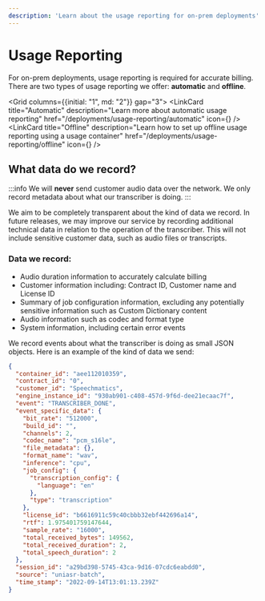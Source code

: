 ```yaml
---
description: 'Learn about the usage reporting for on-prem deployments'
---
```



# Usage Reporting

For on-prem deployments, usage reporting is required for accurate billing. There are two types of usage reporting we offer: **automatic** and **offline**.

<Grid columns={{initial: "1", md: "2"}} gap="3">
  <LinkCard
    title="Automatic"
    description="Learn more about automatic usage reporting"
    href="/deployments/usage-reporting/automatic"
    icon={<CloudCheckIcon/>}
  />
  <LinkCard
    title="Offline"
    description="Learn how to set up offline usage reporting using a usage container"
    href="/deployments/usage-reporting/offline"
    icon={<ArchiveIcon/>}
  />
</Grid>

## What data do we record?

:::info
We will **never** send customer audio data over the network. We only record metadata about what our transcriber is doing.
:::

We aim to be completely transparent about the kind of data we record. In future releases, we may improve our service by recording additional technical data in relation to the operation of the transcriber. This will not include sensitive customer data, such as audio files or transcripts.

### Data we record:

- Audio duration information to accurately calculate billing
- Customer information including: Contract ID, Customer name and License ID
- Summary of job configuration information, excluding any potentially sensitive information such as Custom Dictionary content
- Audio information such as codec and format type
- System information, including certain error events

We record events about what the transcriber is doing as small JSON objects. Here is an example of the kind of data we send:

```json
{
  "container_id": "aee112010359",
  "contract_id": "0",
  "customer_id": "Speechmatics",
  "engine_instance_id": "930ab901-c408-457d-9f6d-dee21ecaac7f",
  "event": "TRANSCRIBER_DONE",
  "event_specific_data": {
    "bit_rate": "512000",
    "build_id": "",
    "channels": 2,
    "codec_name": "pcm_s16le",
    "file_metadata": {},
    "format_name": "wav",
    "inference": "cpu",
    "job_config": {
      "transcription_config": {
        "language": "en"
      },
      "type": "transcription"
    },
    "license_id": "b6616911c59c40cbbb32ebf442696a14",
    "rtf": 1.975401759147644,
    "sample_rate": "16000",
    "total_received_bytes": 149562,
    "total_received_duration": 2,
    "total_speech_duration": 2
  },
  "session_id": "a29bd398-5745-43ca-9d16-07cdc6eabdd0",
  "source": "uniasr-batch",
  "time_stamp": "2022-09-14T13:01:13.239Z"
}
```